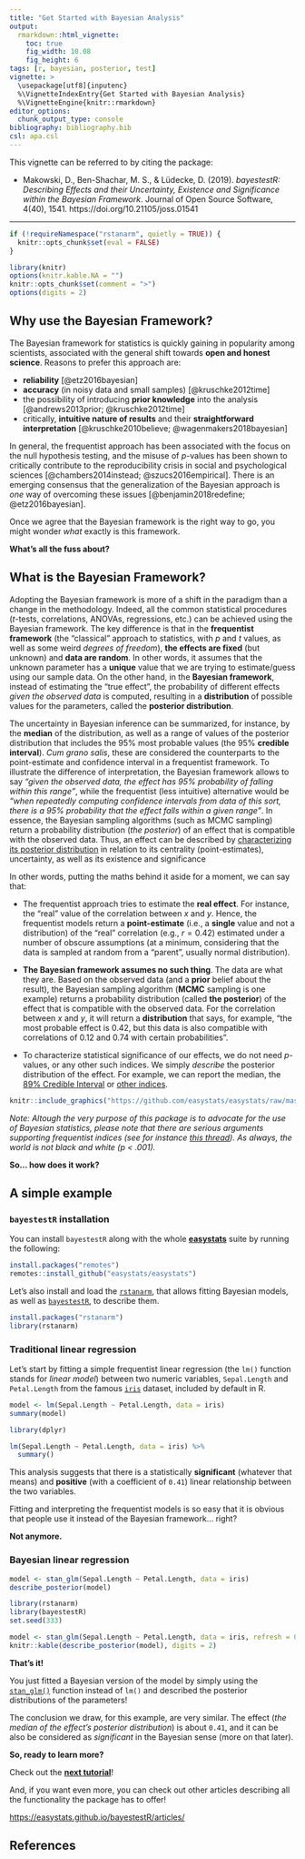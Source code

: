 ```yaml
---
title: "Get Started with Bayesian Analysis"
output: 
  rmarkdown::html_vignette:
    toc: true
    fig_width: 10.08
    fig_height: 6
tags: [r, bayesian, posterior, test]
vignette: >
  \usepackage[utf8]{inputenc}
  %\VignetteIndexEntry{Get Started with Bayesian Analysis}
  %\VignetteEngine{knitr::rmarkdown}
editor_options: 
  chunk_output_type: console
bibliography: bibliography.bib
csl: apa.csl
---
```


This vignette can be referred to by citing the package:

- Makowski, D., Ben-Shachar, M. S., \& Lüdecke, D. (2019). *bayestestR: Describing Effects and their Uncertainty, Existence and Significance within the Bayesian Framework*. Journal of Open Source Software, 4(40), 1541. https://doi.org/10.21105/joss.01541

---

```r
if (!requireNamespace("rstanarm", quietly = TRUE)) {
  knitr::opts_chunk$set(eval = FALSE)
}

library(knitr)
options(knitr.kable.NA = "")
knitr::opts_chunk$set(comment = ">")
options(digits = 2)
```


## Why use the Bayesian Framework?

The Bayesian framework for statistics is quickly gaining in popularity among scientists, associated with the general shift towards **open and honest science**. Reasons to prefer this approach are:

- **reliability** [@etz2016bayesian]
- **accuracy** (in noisy data and small samples) [@kruschke2012time]
- the possibility of introducing **prior knowledge** into the analysis [@andrews2013prior; @kruschke2012time]
- critically, **intuitive nature of results** and their **straightforward interpretation** [@kruschke2010believe; @wagenmakers2018bayesian]

In general, the frequentist approach has been associated with the focus on the
null hypothesis testing, and the misuse of *p*-values has been shown to
critically contribute to the reproducibility crisis in social and psychological
sciences [@chambers2014instead; @szucs2016empirical]. There is an emerging
consensus that the generalization of the Bayesian approach is *one* way of
overcoming these issues [@benjamin2018redefine; @etz2016bayesian].

Once we agree that the Bayesian framework is the right way to go, you might
wonder *what* exactly is this framework.

**What's all the fuss about?**

## What is the Bayesian Framework?

Adopting the Bayesian framework is more of a shift in the paradigm than a change
in the methodology. Indeed, all the common statistical procedures (*t*-tests,
correlations, ANOVAs, regressions, etc.) can be achieved using the Bayesian
framework. The key difference is that in the **frequentist framework** (the
"classical" approach to statistics, with *p* and *t* values, as well as some
weird *degrees of freedom*), **the effects are fixed** (but unknown) and **data
are random**. In other words, it assumes that the unknown parameter has a
**unique** value that we are trying to estimate/guess using our sample data. On
the other hand, in the **Bayesian framework**, instead of estimating the "true
effect", the probability of different effects *given the observed data* is
computed, resulting in a **distribution** of possible values for the parameters,
called the **posterior distribution**.

The uncertainty in Bayesian inference can be summarized, for instance, by the **median** of the distribution, as well as a range of values of the posterior distribution that includes the 95\% most probable values (the 95\% **credible interval**). *Cum grano salis*, these are considered the counterparts to the point-estimate and confidence interval in a frequentist framework. To illustrate the difference of interpretation, the Bayesian framework allows to say *"given the observed data, the effect has 95\% probability of falling within this range"*, while the frequentist (less intuitive) alternative would be *"when repeatedly computing confidence intervals from data of this sort, there is a 95\% probability that the effect falls within a given range"*. In essence, the Bayesian sampling algorithms (such as MCMC sampling) return a probability distribution (*the posterior*) of an effect that is compatible with the observed data. Thus, an effect can be described by [characterizing its posterior distribution](https://easystats.github.io/bayestestR/articles/guidelines.html) in relation to its centrality (point-estimates), uncertainty, as well as its existence and significance

In other words, putting the maths behind it aside for a moment, we can say that:

- The frequentist approach tries to estimate the **real effect**. For instance,
the "real" value of the correlation between *x* and *y*. Hence, the frequentist
models return a **point-estimate** (i.e., a **single** value and not a
distribution) of the "real" correlation (e.g., $r = 0.42$) estimated under a
number of obscure assumptions (at a minimum, considering that the data is
sampled at random from a "parent", usually normal distribution).

- **The Bayesian framework assumes no such thing**. The data are what they are.
Based on the observed data (and a **prior** belief about the result), the
Bayesian sampling algorithm (**MCMC** sampling is one example) returns a
probability distribution (called **the posterior**) of the effect that is
compatible with the observed data. For the correlation between *x* and *y*, it
will return a **distribution** that says, for example, "the most probable effect
is 0.42, but this data is also compatible with correlations of 0.12 and 0.74
with certain probabilities".

- To characterize statistical significance of our effects, we do not need
*p*-values, or any other such indices. We simply *describe* the posterior
distribution of the effect. For example, we can report the median, the [89% Credible Interval](https://easystats.github.io/bayestestR/articles/credible_interval.html)
or [other indices](https://easystats.github.io/bayestestR/articles/guidelines.html).

```r
knitr::include_graphics("https://github.com/easystats/easystats/raw/master/man/figures/bayestestR/bayesianMaster.jpg")
```

*Note: Altough the very purpose of this package is to advocate for the use of Bayesian statistics, please note that there are serious arguments supporting frequentist indices (see for instance [this thread](https://discourse.datamethods.org/t/language-for-communicating-frequentist-results-about-treatment-effects/934/16)). As always, the world is not black and white (p \< .001).*

**So... how does it work?**

## A simple example

### `bayestestR` installation

You can install `bayestestR` along with the whole [**easystats**](https://github.com/easystats/easystats) suite by running the following:

```r
install.packages("remotes")
remotes::install_github("easystats/easystats")
```

<!-- Now that it's done, we can *load* the packages we need, in this case [`report`](https://github.com/easystats/report), which combines `bayestestR` and other packages together. -->

<!-- ```{r message=FALSE, warning=FALSE} -->
<!-- library(report)  # Calling library(...) enables you to use the package's functions -->
<!-- ``` -->


Let's also install and load the [`rstanarm`](https://mc-stan.org/rstanarm/), that allows fitting Bayesian models, as well as [`bayestestR`](https://github.com/easystats/bayestestR), to describe them.

```r
install.packages("rstanarm")
library(rstanarm)
```

### Traditional linear regression

Let's start by fitting a simple frequentist linear regression (the `lm()` function stands for *linear model*) between two numeric variables, `Sepal.Length` and `Petal.Length` from the famous [`iris`](https://en.wikipedia.org/wiki/Iris_flower_data_set) dataset, included by default in R.

```r
model <- lm(Sepal.Length ~ Petal.Length, data = iris)
summary(model)
```

```r
library(dplyr)

lm(Sepal.Length ~ Petal.Length, data = iris) %>%
  summary()
```

<!-- ```{r message=FALSE, warning=FALSE, eval=FALSE} -->
<!-- model <- lm(Sepal.Length ~ Petal.Length, data=iris) -->
<!-- report(model) -->
<!-- ``` -->
<!-- ```{r echo=FALSE, message=FALSE, warning=FALSE, comment=NA} -->
<!-- library(dplyr) -->

<!-- lm(Sepal.Length ~ Petal.Length, data=iris) %>%  -->
<!--   report() %>%  -->
<!--   to_text(width=100) -->
<!-- ``` -->

This analysis suggests that there is a statistically **significant** (whatever
that means) and **positive** (with a coefficient of `0.41`) linear relationship
between the two variables.

Fitting and interpreting the frequentist models is so easy that it is obvious
that people use it instead of the Bayesian framework... right?

**Not anymore.**

### Bayesian linear regression

<!-- ```{r message=FALSE, warning=FALSE, eval=FALSE} -->
<!-- model <- stan_glm(Sepal.Length ~ Petal.Length, data=iris) -->
<!-- report(model) -->
<!-- ``` -->
<!-- ```{r echo=FALSE, message=FALSE, warning=FALSE, comment=NA, results='hide'} -->
<!-- library(rstanarm) -->
<!-- set.seed(333) -->

<!-- model <- stan_glm(Sepal.Length ~ Petal.Length, data=iris) -->
<!-- ``` -->
<!-- ```{r echo=FALSE, message=FALSE, warning=FALSE, comment=NA} -->
<!-- model %>%  -->
<!--   report() %>%  -->
<!--   to_text(width=100) -->
<!-- ``` -->

```r
model <- stan_glm(Sepal.Length ~ Petal.Length, data = iris)
describe_posterior(model)
```

```r
library(rstanarm)
library(bayestestR)
set.seed(333)

model <- stan_glm(Sepal.Length ~ Petal.Length, data = iris, refresh = 0)
knitr::kable(describe_posterior(model), digits = 2)
```


**That's it!** 

You just fitted a Bayesian version of the model by simply using the
[`stan_glm()`](https://mc-stan.org/rstanarm/reference/stan_glm.html) function
instead of `lm()` and described the posterior distributions of the parameters!

The conclusion we draw, for this example, are very similar. The effect (*the median of the effect's posterior distribution*) is about `0.41`, and it can be
also be considered as *significant* in the Bayesian sense (more on that later).

**So, ready to learn more?**

Check out the [**next tutorial**](https://easystats.github.io/bayestestR/articles/example1.html)!

And, if you want even more, you can check out other articles describing all the functionality the package has to offer!

<https://easystats.github.io/bayestestR/articles/>

## References
